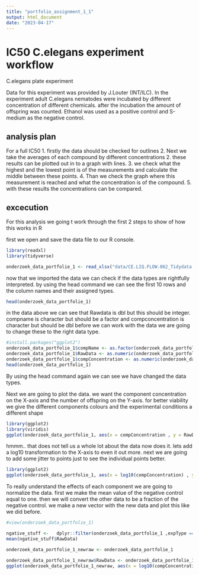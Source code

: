 ```yaml
---
title: "portfolio_assignment_1_1"
output: html_document
date: "2023-04-17"
---
```

<body>

# IC50 C.elegans experiment workflow
C.elegans plate experiment

Data for this experiment was provided by J.Louter (INT/ILC). In the experiment adult C.elegans nematodes were incubated by different concentration of different chemicals. after the incubation the amount of offspring was counted. Ethanol was used as a positive control and S-medium as the negative control.

## analysis plan

For a full IC50
1. firstly the data should be checked for outlines 
2. Next we take the averages of each compound by different concentrations 
2. these results can be plotted out in to a graph with lines. 
3. we check what the highest and the lowest point is of the measurements and calculate the middle between these points.
4. Than we check the graph where this measurement is reached and what the concentration is of the compound.
5. with these results the concentrations can be compared.

## excecution

For this analysis we going t work through the first 2 steps to show of how this works in R

first we open and save the data file to our R console.
```r
library(readxl)
library(tidyverse)

onderzoek_data_portfolie_1 <- read_xlsx("data/CE.LIQ.FLOW.062_Tidydata.xlsx")
```
now that we imported the data we can check if the data types are rightfully interpreted. by using the head command we can see the first 10 rows and the column names and their assigned types.

```r
head(onderzoek_data_portfolie_1)
```
in the data above we can see that 
Rawdata is dbl but this should be integer. compname is character but should be a factor and compconcentration is character but should be dbl
before we can work with the data we are going to change these to the right data type.

```r
#install.packages("ggplot2")
onderzoek_data_portfolie_1$compName <- as.factor(onderzoek_data_portfolie_1$compName)
onderzoek_data_portfolie_1$RawData <- as.numeric(onderzoek_data_portfolie_1$RawData)
onderzoek_data_portfolie_1$compConcentration <- as.numeric(onderzoek_data_portfolie_1$compConcentration)
head(onderzoek_data_portfolie_1)

```
By using the head command again we can see we have changed the data types.

Next we are going to plot the data. we want the component concentration on the X-axis and the number of offspring on the Y-axis. for better viability we give the different components colours and the experimental conditions a different shape 

```r
library(ggplot2)
library(viridis)
ggplot(onderzoek_data_portfolie_1, aes(x = compConcentration , y = RawData, colour = compName , shape = expType )) + geom_point() + labs(x = "component concentration (nM)" , y = "number of offspring" ) + theme_dark() + scale_color_viridis(discrete=TRUE)

```

hmmm.. that does not tell us a whole lot about the data now does it. lets add a log10 transformation to the X-axis to even it out more. next we are going to add some jitter to points just to see the individual points better.

```r
library(ggplot2)
ggplot(onderzoek_data_portfolie_1, aes(x = log10(compConcentration) , y = RawData, colour = compName , shape = expType )) + geom_jitter(width = 0.1) + labs(x = "component concentration on log10 scale (nM)" , y = "number of offspring" ) + xlim(-4.5 , 2) +  theme_dark() + scale_color_viridis(discrete=TRUE)
```

To really understand the effects of each component we are going to normalize the data. first we make the mean value of the negative control equal to one. then we will convert the other data to be a fraction of the negative control. we make a new vector with the new data and plot this like we did before.
```r
#view(onderzoek_data_portfolie_1)

ngative_stuff <-   dplyr::filter(onderzoek_data_portfolie_1 ,expType == "controlNegative" )
mean(ngative_stuff$RawData)

onderzoek_data_portfolie_1_newraw <- onderzoek_data_portfolie_1

onderzoek_data_portfolie_1_newraw$RawData <- onderzoek_data_portfolie_1_newraw$RawData/mean(ngative_stuff$RawData)
ggplot(onderzoek_data_portfolie_1_newraw, aes(x = log10(compConcentration) , y = RawData, colour = compName , shape = expType )) + geom_jitter(width = 0.1)+ geom_smooth(se = FALSE) + labs(x = "component concentration on log10 scale (nM)" , y = "number of offspring" ) + xlim(-4.5 , 2) + theme_dark() + scale_color_viridis(discrete=TRUE)


```








</body>
